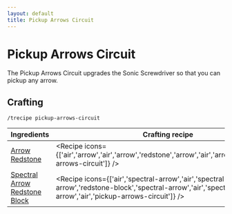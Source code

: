 ```yaml
---
layout: default
title: Pickup Arrows Circuit
---
```



Pickup Arrows Circuit
===================

The Pickup Arrows Circuit upgrades the Sonic Screwdriver so that you can pickup any arrow.

## Crafting

`/trecipe pickup-arrows-circuit`

| Ingredients | Crafting recipe | Difficulty |
| ----------- | --------------- | ------------- |
| [Arrow](https://minecraft.wiki/w/Arrow)<br/>[Redstone](https://minecraft.wiki/w/Redstone) | <Recipe icons={['air','arrow','air','arrow','redstone','arrow','air','arrow','air','pickup-arrows-circuit']} /> | easy |
| [Spectral Arrow](https://minecraft.wiki/w/Spectral_Arrow)<br/>[Redstone Block](https://minecraft.wiki/w/Redstone_Block) | <Recipe icons={['air','spectral-arrow','air','spectral-arrow','redstone-block','spectral-arrow','air','spectral-arrow','air','pickup-arrows-circuit']} /> | hard |
